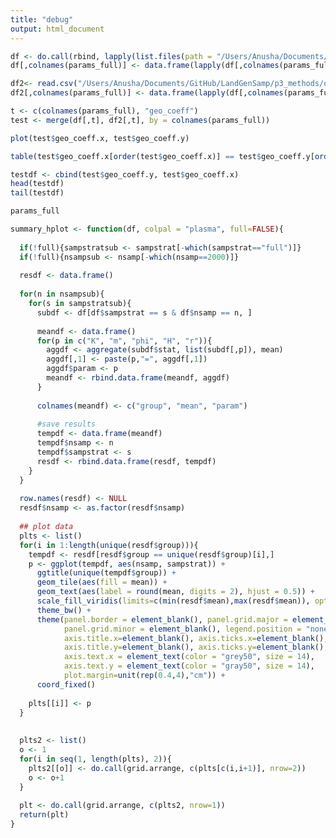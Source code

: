 ```yaml
---
title: "debug"
output: html_document
---
```


```r
df <- do.call(rbind, lapply(list.files(path = "/Users/Anusha/Documents/GitHub/LandGenSamp/p3_methods/outputs/GDM/temp/", full.names = TRUE), read.csv))
df[,colnames(params_full)] <- data.frame(lapply(df[,colnames(params_full)], as.factor))
```

```r
df2<- read.csv("/Users/Anusha/Documents/GitHub/LandGenSamp/p3_methods/outputs/GDM/gdm_results.csv")
df2[,colnames(params_full)] <- data.frame(lapply(df[,colnames(params_full)], as.factor))
```

```r
t <- c(colnames(params_full), "geo_coeff")
test <- merge(df[,t], df2[,t], by = colnames(params_full))

plot(test$geo_coeff.x, test$geo_coeff.y)

table(test$geo_coeff.x[order(test$geo_coeff.x)] == test$geo_coeff.y[order(test$geo_coeff.y)])

testdf <- cbind(test$geo_coeff.y, test$geo_coeff.x)
head(testdf)
tail(testdf)
```

```r
params_full
```

```r

summary_hplot <- function(df, colpal = "plasma", full=FALSE){
  
  if(!full){sampstratsub <- sampstrat[-which(sampstrat=="full")]}
  if(!full){nsampsub <- nsamp[-which(nsamp==2000)]}
  
  resdf <- data.frame()
  
  for(n in nsampsub){
    for(s in sampstratsub){
      subdf <- df[df$sampstrat == s & df$nsamp == n, ]
      
      meandf <- data.frame()
      for(p in c("K", "m", "phi", "H", "r")){
        aggdf <- aggregate(subdf$stat, list(subdf[,p]), mean)
        aggdf[,1] <- paste(p,"=", aggdf[,1])
        aggdf$param <- p
        meandf <- rbind.data.frame(meandf, aggdf)
      }
      
      colnames(meandf) <- c("group", "mean", "param")
      
      #save results
      tempdf <- data.frame(meandf)
      tempdf$nsamp <- n
      tempdf$sampstrat <- s
      resdf <- rbind.data.frame(resdf, tempdf)
    }
  }
  
  row.names(resdf) <- NULL
  resdf$nsamp <- as.factor(resdf$nsamp)
  
  ## plot data
  plts <- list()
  for(i in 1:length(unique(resdf$group))){
    tempdf <- resdf[resdf$group == unique(resdf$group)[i],]
    p <- ggplot(tempdf, aes(nsamp, sampstrat)) +
      ggtitle(unique(tempdf$group)) +
      geom_tile(aes(fill = mean)) + 
      geom_text(aes(label = round(mean, digits = 2), hjust = 0.5)) +
      scale_fill_viridis(limits=c(min(resdf$mean),max(resdf$mean)), option = colpal) +
      theme_bw() +
      theme(panel.border = element_blank(), panel.grid.major = element_blank(), 
            panel.grid.minor = element_blank(), legend.position = "none",
            axis.title.x=element_blank(), axis.ticks.x=element_blank(),
            axis.title.y=element_blank(), axis.ticks.y=element_blank(),
            axis.text.x = element_text(color = "grey50", size = 14),
            axis.text.y = element_text(color = "gray50", size = 14), 
            plot.margin=unit(rep(0.4,4),"cm")) +
      coord_fixed()
    
    plts[[i]] <- p
  }
  
  
  plts2 <- list()
  o <- 1
  for(i in seq(1, length(plts), 2)){
    plts2[[o]] <- do.call(grid.arrange, c(plts[c(i,i+1)], nrow=2))
    o <- o+1
  }
  
  plt <- do.call(grid.arrange, c(plts2, nrow=1))
  return(plt)
}

```

